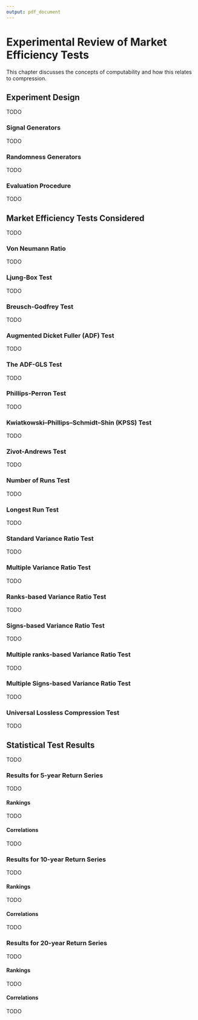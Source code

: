 ```yaml
---
output: pdf_document
---
```


[//]: (Welcome! This is a comment that won't get compiled into the pdf / tex.)

# Experimental Review of Market Efficiency Tests \label{chap:first}

This chapter discusses the concepts of computability and how this relates to compression.

## Experiment Design

TODO

### Signal Generators

TODO

### Randomness Generators

TODO

### Evaluation Procedure

TODO

## Market Efficiency Tests Considered

TODO

### Von Neumann Ratio

TODO

### Ljung-Box Test

TODO

### Breusch-Godfrey Test

TODO

### Augmented Dicket Fuller (ADF) Test

TODO

### The ADF-GLS Test

TODO

### Phillips-Perron Test

TODO

### Kwiatkowski–Phillips–Schmidt–Shin (KPSS) Test

TODO

### Zivot-Andrews Test

TODO

### Number of Runs Test

TODO

### Longest Run Test

TODO

### Standard Variance Ratio Test

TODO

### Multiple Variance Ratio Test

TODO

### Ranks-based Variance Ratio Test

TODO

### Signs-based Variance Ratio Test

TODO

### Multiple ranks-based Variance Ratio Test

TODO

### Multiple Signs-based Variance Ratio Test

TODO

### Universal Lossless Compression Test

TODO

## Statistical Test Results

TODO

### Results for 5-year Return Series

TODO

#### Rankings

TODO

#### Correlations

TODO

### Results for 10-year Return Series

TODO

#### Rankings

TODO

#### Correlations

TODO

### Results for 20-year Return Series

TODO

#### Rankings

TODO

#### Correlations

TODO
